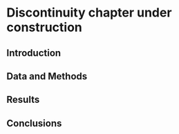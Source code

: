 # Discontinuity chapter under construction {#discontinuity}

## Introduction

## Data and Methods
## Results
## Conclusions

